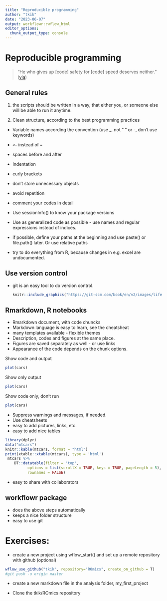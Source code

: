 ```yaml
---
title: "Reproducible programming"
author: "tkik"
date: "2023-06-07"
output: workflowr::wflow_html
editor_options:
  chunk_output_type: console
---
```



# Reproducible programming


> "He who gives up [code] safety for [code] speed deserves neither."
([via](https://twitter.com/hadleywickham/status/504368538874703872))


## General rules

1. the scripts should be written in a way, that either you, or someone else will be able to run it anytime.

2. Clean structure, according to the best programming practices

* Variable names according the convention (use _. not " " or -, don't use keywords)
* `<-` instead of `=`
* spaces before and after
* Indentation
* curly brackets
* don't store unnecessary objects
* avoid repetition

- comment your codes in detail
- Use sessionInfo() to know your package versions
- Use as generalized code as possible - use names and regular expressions instead of indices. 
- if possible, define your paths at the beginning and use paste() or file.path() later. Or use relative paths
- try to do everything from R, because changes in e.g. excel are undocumented.


## Use version control

- git is an easy tool to do version control.

    ```r
    knitr::include_graphics("https://git-scm.com/book/en/v2/images/lifecycle.png", dpi = 100)
    ```



## Rmarkdown, R notebooks

* Rmarkdown document, with code chuncks
* Markdown language is easy to learn, see the cheatsheat
* many templates available - flexible themes
* Description, codes and figures at the same place. 
* Figures are saved separately as well - or use links
* Appearance of the code depends on the chunk options.

Show code and output

```r
plot(cars)
```

Show only output

```r
plot(cars)
```

Show code only, don't run

```r
plot(cars)
```

* Suppress warnings and messages, if needed.
* Use cheatsheets
* easy to add pictures, links, etc.
* easy to add nice tables

```r

library(dplyr)
data("mtcars")
knitr::kable(mtcars, format = "html")
print(xtable::xtable(mtcars), type = 'html')
 mtcars %>%
 	DT::datatable(filter = 'top', 
          options = list(scrollX = TRUE, keys = TRUE, pageLength = 5),  
          rownames = FALSE)
```

* easy to share with collaborators

## workflowr package
* does the above steps automatically
* keeps a nice folder structure
* easy to use git 


# Exercises:

- create a new project using wflow_start() and set up a remote repository with github (optional)

```r
wflow_use_github("tkik", repository="ROmics", create_on_github = T)
#git push -u origin master
```

- create a new markdown file in the analysis folder, my_first_project

- Clone the tkik/ROmics repository


